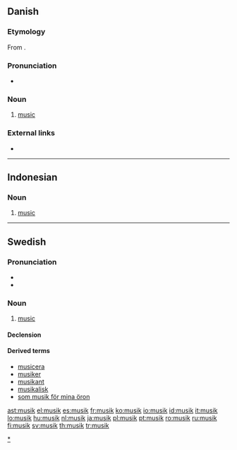 {{also|Musik}}
==Danish==

===Etymology===
From {{etyl|la|da}} {{term|musica|mūsica|music|lang=la}}.

===Pronunciation===
* {{IPA|/musik/|[muˈsiɡ̊]|lang=da}}

===Noun===
{{da-noun|stem=musikk|en|-}}

# [[music]]

===External links===
* {{pedialite|lang=da}}

----

==Indonesian==

===Noun===
{{infl|id|noun}}

# [[music]]

----

==Swedish==

===Pronunciation===
* {{IPA|/mʉsiːk/|lang=sv}}
* {{audio|Sv-musik.ogg|audio}}

===Noun===
{{sv-noun|g=c|-}}

# [[music]]

====Declension====
{{sv-noun-unc-irreg-c|2=musiken}}

====Derived terms====
* [[musicera]]
* [[musiker]]
* [[musikant]]
* [[musikalisk]]
* [[som musik för mina öron]]

[[Category:sv:Music|*]]

[[ast:musik]]
[[el:musik]]
[[es:musik]]
[[fr:musik]]
[[ko:musik]]
[[io:musik]]
[[id:musik]]
[[it:musik]]
[[lo:musik]]
[[hu:musik]]
[[nl:musik]]
[[ja:musik]]
[[pl:musik]]
[[pt:musik]]
[[ro:musik]]
[[ru:musik]]
[[fi:musik]]
[[sv:musik]]
[[th:musik]]
[[tr:musik]]